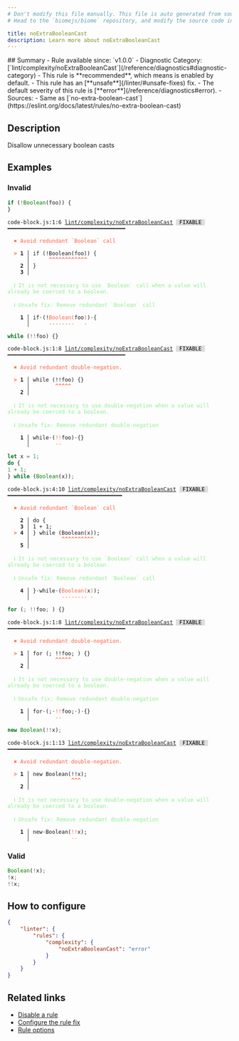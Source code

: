 ```yaml
---
# Don't modify this file manually. This file is auto generated from source, and you will lose your changes next time the website is built.
# Head to the `biomejs/biome` repository, and modify the source code in there.

title: noExtraBooleanCast
description: Learn more about noExtraBooleanCast
---
```


<Tabs>
<TabItem label="JavaScript (and super languages)" icon="seti:javascript">
## Summary
- Rule available since: `v1.0.0`
- Diagnostic Category: [`lint/complexity/noExtraBooleanCast`](/reference/diagnostics#diagnostic-category)
- This rule is **recommended**, which means is enabled by default.
- This rule has an [**unsafe**](/linter/#unsafe-fixes) fix.
- The default severity of this rule is [**error**](/reference/diagnostics#error).
- Sources: 
  - Same as [`no-extra-boolean-cast`](https://eslint.org/docs/latest/rules/no-extra-boolean-cast)

## Description
Disallow unnecessary boolean casts

## Examples

### Invalid

```js
if (!Boolean(foo)) {
}
```

<pre class="language-text"><code class="language-text">code-block.js:1:6 <a href="https://biomejs.dev/linter/rules/no-extra-boolean-cast">lint/complexity/noExtraBooleanCast</a> <span style="color: #000; background-color: #ddd;"> FIXABLE </span> ━━━━━━━━━━━━━━━━━━━━━━━━━━━━━━━━━━━━━<br /><br />  <strong><span style="color: Tomato;">✖</span></strong> <span style="color: Tomato;">Avoid redundant `Boolean` call</span><br />  <br />  <strong><span style="color: Tomato;">&gt;</span></strong> <strong>1 │ </strong>if (!Boolean(foo)) &#123;<br />   <strong>   │ </strong>     <strong><span style="color: Tomato;">^</span></strong><strong><span style="color: Tomato;">^</span></strong><strong><span style="color: Tomato;">^</span></strong><strong><span style="color: Tomato;">^</span></strong><strong><span style="color: Tomato;">^</span></strong><strong><span style="color: Tomato;">^</span></strong><strong><span style="color: Tomato;">^</span></strong><strong><span style="color: Tomato;">^</span></strong><strong><span style="color: Tomato;">^</span></strong><strong><span style="color: Tomato;">^</span></strong><strong><span style="color: Tomato;">^</span></strong><strong><span style="color: Tomato;">^</span></strong><br />    <strong>2 │ </strong>&#125;<br />    <strong>3 │ </strong><br />  <br />  <strong><span style="color: lightgreen;">ℹ</span></strong> <span style="color: lightgreen;">It is not necessary to use `Boolean` call when a value will already be coerced to a boolean.</span><br />  <br />  <strong><span style="color: lightgreen;">ℹ</span></strong> <span style="color: lightgreen;">Unsafe fix</span><span style="color: lightgreen;">: </span><span style="color: lightgreen;">Remove redundant `Boolean` call</span><br />  <br />  <strong>  1 │ </strong>if<span style="opacity: 0.8;">·</span>(!<span style="color: Tomato;">B</span><span style="color: Tomato;">o</span><span style="color: Tomato;">o</span><span style="color: Tomato;">l</span><span style="color: Tomato;">e</span><span style="color: Tomato;">a</span><span style="color: Tomato;">n</span><span style="color: Tomato;">(</span>foo<span style="color: Tomato;">)</span>)<span style="opacity: 0.8;">·</span>&#123;<br />  <strong>    │ </strong>     <span style="color: Tomato;">-</span><span style="color: Tomato;">-</span><span style="color: Tomato;">-</span><span style="color: Tomato;">-</span><span style="color: Tomato;">-</span><span style="color: Tomato;">-</span><span style="color: Tomato;">-</span><span style="color: Tomato;">-</span>   <span style="color: Tomato;">-</span>   <br /></code></pre>

```js
while (!!foo) {}
```

<pre class="language-text"><code class="language-text">code-block.js:1:8 <a href="https://biomejs.dev/linter/rules/no-extra-boolean-cast">lint/complexity/noExtraBooleanCast</a> <span style="color: #000; background-color: #ddd;"> FIXABLE </span> ━━━━━━━━━━━━━━━━━━━━━━━━━━━━━━━━━━━━━<br /><br />  <strong><span style="color: Tomato;">✖</span></strong> <span style="color: Tomato;">Avoid redundant double-negation.</span><br />  <br />  <strong><span style="color: Tomato;">&gt;</span></strong> <strong>1 │ </strong>while (!!foo) &#123;&#125;<br />   <strong>   │ </strong>       <strong><span style="color: Tomato;">^</span></strong><strong><span style="color: Tomato;">^</span></strong><strong><span style="color: Tomato;">^</span></strong><strong><span style="color: Tomato;">^</span></strong><strong><span style="color: Tomato;">^</span></strong><br />    <strong>2 │ </strong><br />  <br />  <strong><span style="color: lightgreen;">ℹ</span></strong> <span style="color: lightgreen;">It is not necessary to use double-negation when a value will already be coerced to a boolean.</span><br />  <br />  <strong><span style="color: lightgreen;">ℹ</span></strong> <span style="color: lightgreen;">Unsafe fix</span><span style="color: lightgreen;">: </span><span style="color: lightgreen;">Remove redundant double-negation</span><br />  <br />  <strong>  1 │ </strong>while<span style="opacity: 0.8;">·</span>(<span style="color: Tomato;">!</span><span style="color: Tomato;">!</span>foo)<span style="opacity: 0.8;">·</span>&#123;&#125;<br />  <strong>    │ </strong>       <span style="color: Tomato;">-</span><span style="color: Tomato;">-</span>       <br /></code></pre>

```js
let x = 1;
do {
1 + 1;
} while (Boolean(x));
```

<pre class="language-text"><code class="language-text">code-block.js:4:10 <a href="https://biomejs.dev/linter/rules/no-extra-boolean-cast">lint/complexity/noExtraBooleanCast</a> <span style="color: #000; background-color: #ddd;"> FIXABLE </span> ━━━━━━━━━━━━━━━━━━━━━━━━━━━━━━━━━━━━<br /><br />  <strong><span style="color: Tomato;">✖</span></strong> <span style="color: Tomato;">Avoid redundant `Boolean` call</span><br />  <br />    <strong>2 │ </strong>do &#123;<br />    <strong>3 │ </strong>1 + 1;<br />  <strong><span style="color: Tomato;">&gt;</span></strong> <strong>4 │ </strong>&#125; while (Boolean(x));<br />   <strong>   │ </strong>         <strong><span style="color: Tomato;">^</span></strong><strong><span style="color: Tomato;">^</span></strong><strong><span style="color: Tomato;">^</span></strong><strong><span style="color: Tomato;">^</span></strong><strong><span style="color: Tomato;">^</span></strong><strong><span style="color: Tomato;">^</span></strong><strong><span style="color: Tomato;">^</span></strong><strong><span style="color: Tomato;">^</span></strong><strong><span style="color: Tomato;">^</span></strong><strong><span style="color: Tomato;">^</span></strong><br />    <strong>5 │ </strong><br />  <br />  <strong><span style="color: lightgreen;">ℹ</span></strong> <span style="color: lightgreen;">It is not necessary to use `Boolean` call when a value will already be coerced to a boolean.</span><br />  <br />  <strong><span style="color: lightgreen;">ℹ</span></strong> <span style="color: lightgreen;">Unsafe fix</span><span style="color: lightgreen;">: </span><span style="color: lightgreen;">Remove redundant `Boolean` call</span><br />  <br />  <strong>  4 │ </strong>&#125;<span style="opacity: 0.8;">·</span>while<span style="opacity: 0.8;">·</span>(<span style="color: Tomato;">B</span><span style="color: Tomato;">o</span><span style="color: Tomato;">o</span><span style="color: Tomato;">l</span><span style="color: Tomato;">e</span><span style="color: Tomato;">a</span><span style="color: Tomato;">n</span><span style="color: Tomato;">(</span>x<span style="color: Tomato;">)</span>);<br />  <strong>    │ </strong>         <span style="color: Tomato;">-</span><span style="color: Tomato;">-</span><span style="color: Tomato;">-</span><span style="color: Tomato;">-</span><span style="color: Tomato;">-</span><span style="color: Tomato;">-</span><span style="color: Tomato;">-</span><span style="color: Tomato;">-</span> <span style="color: Tomato;">-</span>  <br /></code></pre>

```js
for (; !!foo; ) {}
```

<pre class="language-text"><code class="language-text">code-block.js:1:8 <a href="https://biomejs.dev/linter/rules/no-extra-boolean-cast">lint/complexity/noExtraBooleanCast</a> <span style="color: #000; background-color: #ddd;"> FIXABLE </span> ━━━━━━━━━━━━━━━━━━━━━━━━━━━━━━━━━━━━━<br /><br />  <strong><span style="color: Tomato;">✖</span></strong> <span style="color: Tomato;">Avoid redundant double-negation.</span><br />  <br />  <strong><span style="color: Tomato;">&gt;</span></strong> <strong>1 │ </strong>for (; !!foo; ) &#123;&#125;<br />   <strong>   │ </strong>       <strong><span style="color: Tomato;">^</span></strong><strong><span style="color: Tomato;">^</span></strong><strong><span style="color: Tomato;">^</span></strong><strong><span style="color: Tomato;">^</span></strong><strong><span style="color: Tomato;">^</span></strong><br />    <strong>2 │ </strong><br />  <br />  <strong><span style="color: lightgreen;">ℹ</span></strong> <span style="color: lightgreen;">It is not necessary to use double-negation when a value will already be coerced to a boolean.</span><br />  <br />  <strong><span style="color: lightgreen;">ℹ</span></strong> <span style="color: lightgreen;">Unsafe fix</span><span style="color: lightgreen;">: </span><span style="color: lightgreen;">Remove redundant double-negation</span><br />  <br />  <strong>  1 │ </strong>for<span style="opacity: 0.8;">·</span>(;<span style="opacity: 0.8;">·</span><span style="color: Tomato;">!</span><span style="color: Tomato;">!</span>foo;<span style="opacity: 0.8;">·</span>)<span style="opacity: 0.8;">·</span>&#123;&#125;<br />  <strong>    │ </strong>       <span style="color: Tomato;">-</span><span style="color: Tomato;">-</span>         <br /></code></pre>

```js
new Boolean(!!x);
```

<pre class="language-text"><code class="language-text">code-block.js:1:13 <a href="https://biomejs.dev/linter/rules/no-extra-boolean-cast">lint/complexity/noExtraBooleanCast</a> <span style="color: #000; background-color: #ddd;"> FIXABLE </span> ━━━━━━━━━━━━━━━━━━━━━━━━━━━━━━━━━━━━<br /><br />  <strong><span style="color: Tomato;">✖</span></strong> <span style="color: Tomato;">Avoid redundant double-negation.</span><br />  <br />  <strong><span style="color: Tomato;">&gt;</span></strong> <strong>1 │ </strong>new Boolean(!!x);<br />   <strong>   │ </strong>            <strong><span style="color: Tomato;">^</span></strong><strong><span style="color: Tomato;">^</span></strong><strong><span style="color: Tomato;">^</span></strong><br />    <strong>2 │ </strong><br />  <br />  <strong><span style="color: lightgreen;">ℹ</span></strong> <span style="color: lightgreen;">It is not necessary to use double-negation when a value will already be coerced to a boolean.</span><br />  <br />  <strong><span style="color: lightgreen;">ℹ</span></strong> <span style="color: lightgreen;">Unsafe fix</span><span style="color: lightgreen;">: </span><span style="color: lightgreen;">Remove redundant double-negation</span><br />  <br />  <strong>  1 │ </strong>new<span style="opacity: 0.8;">·</span>Boolean(<span style="color: Tomato;">!</span><span style="color: Tomato;">!</span>x);<br />  <strong>    │ </strong>            <span style="color: Tomato;">-</span><span style="color: Tomato;">-</span>   <br /></code></pre>

### Valid

```js
Boolean(!x);
!x;
!!x;
```

## How to configure
```json title="biome.json"
{
	"linter": {
		"rules": {
			"complexity": {
				"noExtraBooleanCast": "error"
			}
		}
	}
}

```
## Related links

- [Disable a rule](/linter/#disable-a-lint-rule)
- [Configure the rule fix](/linter#configure-the-rule-fix)
- [Rule options](/linter/#rule-options)

</TabItem>
</Tabs>

